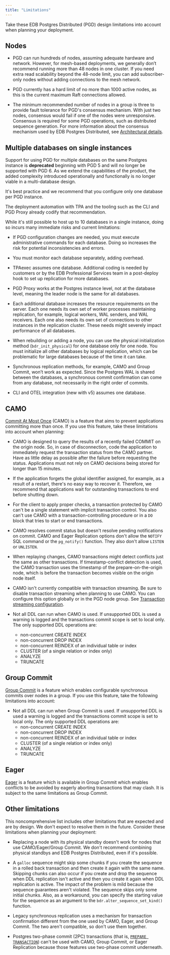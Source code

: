 ```yaml
---
title: "Limitations"
---
```


Take these EDB Postgres Distributed (PGD) design limitations
into account when planning your deployment.

## Nodes 

- PGD can run hundreds of nodes, assuming adequate hardware and network. However,
  for mesh-based deployments, we generally don’t recommend running more than 48
  nodes in one cluster. If you need extra read scalability beyond the 48-node
  limit, you can add subscriber-only nodes without adding connections to the
  mesh network.

- PGD currently has a hard limit of no more than 1000 active nodes, as this is
  the current maximum Raft connections allowed.

- The minimum recommended number of nodes in a group is three to provide fault
  tolerance for PGD's consensus mechanism. With just two nodes, consensus would
  fail if one of the nodes were unresponsive. Consensus is required for some PGD
  operations, such as distributed sequence generation. For more information about
  the consensus mechanism used by EDB Postgres Distributed, see [Architectural
  details](../architectures/#architecture-details).


## Multiple databases on single instances

Support for using PGD for multiple databases on the same Postgres instance is
**deprecated** beginning with PGD 5 and will no longer be supported with PGD 6. As
we extend the capabilities of the product, the added complexity introduced
operationally and functionally is no longer viable in a multi-database design.

It's best practice and we recommend that you configure only one database per PGD instance. 

The deployment automation with TPA and the tooling such as the CLI
and PGD Proxy already codify that recommendation. 

While it's still possible to host up to 10 databases in a single instance,
doing so incurs many immediate risks and current limitations:

- If PGD configuration changes are needed, you must execute administrative commands 
  for each database. Doing so increases the risk for potential
  inconsistencies and errors.

- You must monitor each database separately, adding overhead.

- TPAexec assumes one database. Additional coding is needed by customers or by the EDB Professional Services team
  in a post-deploy hook to set up replication for more databases.

- PGD Proxy works at the Postgres instance level, not at the database level,
  meaning the leader node is the same for all databases.

- Each additional database increases the resource requirements on the server.
  Each one needs its own set of worker processes maintaining replication, for example,
  logical workers, WAL senders, and WAL receivers. Each one also needs its own
  set of connections to other instances in the replication cluster. These needs might
  severely impact performance of all databases.

- When rebuilding or adding a node, you can use the physical initialization method
  (`bdr_init_physical`) for one database only for one node. You must initialize all
  other databases by logical replication, which can
  be problematic for large databases because of the time it can take.

- Synchronous replication methods, for example, CAMO and Group Commit, won’t work as
  expected. Since the Postgres WAL is shared between the databases, a
  synchronous commit confirmation can come from any database, not necessarily in
  the right order of commits.

- CLI and OTEL integration (new with v5) assumes one database. 

## CAMO

[Commit At Most Once](durability/camo) (CAMO) is a feature that aims to prevent
applications committing more than once. If you use this feature, take 
these limitations into account when planning:

-  CAMO is designed to query the results of a recently failed COMMIT on
the origin node. So, in case of disconnection, code the application
to immediately request the transaction status from the CAMO partner.
Have as little delay as possible after the failure before
requesting the status. Applications must not rely on CAMO decisions
being stored for longer than 15 minutes.

-  If the application forgets the global identifier assigned, for example,
as a result of a restart, there's no easy way to recover
it. Therefore, we recommend that applications wait for outstanding
transactions to end before shutting down.

-  For the client to apply proper checks, a transaction protected by CAMO
can't be a single statement with implicit transaction control. You also can't
use CAMO with a transaction-controlling procedure or
in a `DO` block that tries to start or end transactions.

- CAMO resolves commit status but doesn't resolve pending
notifications on commit. CAMO and Eager Replication options don't
allow the `NOTIFY` SQL command or the `pg_notify()` function.
They also don't allow `LISTEN` or `UNLISTEN`.

- When replaying changes, CAMO transactions might detect conflicts just
the same as other transactions. If timestamp-conflict detection is used,
the CAMO transaction uses the timestamp of the prepare-on-the-origin
node, which is before the transaction becomes visible on the origin
node itself.

- CAMO isn't currently compatible with transaction streaming.
Be sure to disable transaction streaming when planning to use
CAMO. You can configure this option globally or in the PGD node group. See
[Transaction streaming configuration](../transaction-streaming#configuration).

-   Not all DDL can run when CAMO is used. If unsupported DDL is used a warning is logged
and the transactions commit scope is set to local only. The only supported DDL operations are:
    - non-concurrent CREATE INDEX
    - non-concurrent DROP INDEX
    - non-concurrent REINDEX of an individual table or index
    - CLUSTER (of a single relation or index only)
    - ANALYZE
    - TRUNCATE

## Group Commit

[Group Commit](durability/group-commit) is a feature which enables configurable synchronous commits over 
nodes in a group. If you use this feature, take the following limitations into account:

-   Not all DDL can run when Group Commit is used. If unsupported DDL is used a warning is logged
and the transactions commit scope is set to local only. The only supported DDL operations are:
    - non-concurrent CREATE INDEX
    - non-concurrent DROP INDEX
    - non-concurrent REINDEX of an individual table or index
    - CLUSTER (of a single relation or index only)
    - ANALYZE
    - TRUNCATE

## Eager

[Eager](consistency/eager) is a feature which is available in Group Commit which enables conflicts to be avoided by eagerly aborting transactions that may clash. It is subject to the same limitations as Group Commit.

## Other limitations

This noncomprehensive list includes other limitations that are expected and
are by design. We don't expect to resolve them in the future. 
Consider these limitations when planning your deployment:

-   Replacing a node with its physical standby doesn't work for nodes that use
    CAMO/Eager/Group Commit. We don't recommend combining physical standbys and EDB Postgres
    Distributed, even if it's possible.

-   A `galloc` sequence might skip some chunks if you create the sequence in a
    rolled back transaction and then create it again with the same name. Skipping chunks can
    also occur if you create and drop the sequence when DDL replication isn't active
    and then you create it again when DDL replication is active. The impact of
    the problem is mild because the sequence guarantees aren't violated. The
    sequence skips only some initial chunks. Also, as a workaround, you can
    specify the starting value for the sequence as an argument to the
    `bdr.alter_sequence_set_kind()` function.

-   Legacy synchronous replication uses a mechanism for transaction confirmation
    different from the one used by CAMO, Eager, and Group Commit. The two aren't compatible, 
    so don't use them together.

-   Postgres two-phase commit (2PC) transactions (that is, [`PREPARE TRANSACTION`](https://www.postgresql.org/docs/current/sql-prepare-transaction.html)) can't be used with CAMO, Group Commit, or Eager Replication because those features use two-phase commit underneath.
